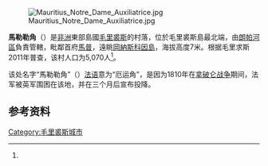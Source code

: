{{Infobox settlement
<!-- See Template:Infobox settlement for additional fields and descriptions -->
| name                    = 马勒勒角
| official_name           = 
| native_name             = Cap Malheureux
| native_name_lang        = "fr"<!-- ISO 639-2 code -->
| other_name              =
| settlement_type         = 村庄
<!-- transliteration(s) -------->
| translit_lang1          =
| translit_lang1_type     =
| translit_lang1_info     =
| translit_lang1_type1    =
| translit_lang1_info1    =
| translit_lang1_type2    =
| translit_lang1_info2    = <!-- etc., up to translit_lang1_type6 / translit_lang1_info6 -->
| translit_lang2          =
| translit_lang2_type     =
| translit_lang2_info     =
| translit_lang2_type1    =
| translit_lang2_info1    =
| translit_lang2_type2    =
| translit_lang2_info2    = <!-- etc., up to translit_lang2_type6 / translit_lang2_info6 -->
<!-- images, nickname, motto --->
| image_skyline           = 
| imagesize               =
| image_alt               = 
| image_caption           = 
| image                   = 
| image_flag              = 
| flag_size               = 
| flag_alt                =
| flag_link               =
| image_seal              =
| seal_size               =
| seal_alt                =
| seal_link               =
| image_shield            =
| shield_size             =
| shield_alt              =
| shield_link             =
| image_blank_emblem      =
| blank_emblem_type       = <!-- defaults to Logo -->
| blank_emblem_size       =
| blank_emblem_alt        =
| blank_emblem_link       =
| nickname                =
| motto                   = 
| anthem                  =
<!-- maps and coordinates ------>
| image_map               =
| mapsize                 =
| map_alt                 =
| map_caption             =
| image_map1              =
| mapsize1                =
| map_alt1                =
| map_caption1            =
| pushpin_map             = Mauritius
| pushpin_label_position  = right <!-- position of the pushpin label: left, right, top, bottom, none -->
| pushpin_label           = 马勒勒角<!-- only necessary if "name" or "official_name" are too long -->
| pushpin_map_alt         =
| pushpin_mapsize         = 
| pushpin_map_caption     = 在毛里裘斯的位置
| pushpin_map1            =
| pushpin_label_position1 =
| pushpin_label1          = <!-- only necessary if "name" or "official_name" are too long -->
| pushpin_map_alt1        =
| pushpin_mapsize1        =
| pushpin_map_caption1    =
| latd  = 19 |latm  = 59 |lats  = 10 |latNS  = S
| longd = 57 |longm = 36 |longs = 43 |longEW = E
| coor_pinpoint           = <!-- to specify exact location of coordinates (was coor_type) -->
| coordinates_region      = MU <!-- ISO 3166-1 alpha-2 or ISO 3166-2 code for country/region containing the coordinates -->
| coordinates_type        = <!-- parameter list passed to Coord template, overrides coordinates_region -->
| coordinates_display     = inline,title
| coordinates_format      = dms
| coordinates_footnotes   = <!-- for references: use <ref>
tags -->
<!-- location ------------------>
| subdivision_type        = 国家
| subdivision_name        = {{flagicon|Mauritius}} [[毛里求斯|毛里求斯]]<!-- the name of the country -->
| subdivision_type1       = [[毛里求斯行政区划|区]]
| subdivision_name1       = [[朗帕河區|朗帕河區]]
| subdivision_type2       =
| subdivision_name2       = <!-- etc., subdivision_type6 / subdivision_name6 -->
<!-- established --------------->
| established_title       = <!-- Settled -->
| established_date        = 
| established_title1      = <!-- Incorporated (town) -->
| established_date1       =
| established_title2      = <!-- Incorporated (city) -->
| established_date2       =
| established_title3      =
| established_date3       =
| extinct_title           =
| extinct_date            =
| founder                 = 
| named_for               =
<!-- seat, smaller parts ------->
| seat_type               = <!-- defaults to: Seat -->
| seat                    =
| parts_type              = <!-- defaults to: Boroughs -->
| parts_style             = <!-- list, coll (collapsed list), para (paragraph format) -->
| parts                   = <!-- parts text, or header for parts list -->
| p1                      =
| p2                      = <!-- etc., up to p50: for separate parts to be listed-->
<!-- government type, leaders -->
| government_footnotes    = <!-- for references: use <ref> tags -->
| government_type         = 
| governing_body          =
| leader_party            =
| leader_title            =
| leader_name             = 
| leader_title1           = 
| leader_name1            = 
| leader_title2           =
| leader_name2            = 
<!-- display settings  --------->
| total_type              = <!-- to set a non-standard label for total area and population rows -->
| unit_pref               = <!-- enter: Imperial, to display imperial before metric -->
<!-- area ---------------------->
| area_footnotes          = <!-- for references: use <ref> tags -->
| area_total_km2          = <!-- Calculated as per official figure of population and density -->
| area_total_sq_mi        = <!-- see table @ Template:Infobox settlement for details -->
| area_total_dunam        = <!-- used in Middle East articles only -->
| area_land_km2           = 
| area_land_sq_mi         =
| area_water_km2          =
| area_water_sq_mi        =
| area_water_percent      =
| area_urban_footnotes    = <!-- for references: use <ref> tags -->
| area_urban_km2          =
| area_urban_sq_mi        =
| area_rural_footnotes    = <!-- for references: use <ref> tags -->
| area_rural_km2          =
| area_rural_sq_mi        =
| area_metro_footnotes    = <!-- for references: use <ref> tags -->
| area_metro_km2          =
| area_metro_sq_mi        =
| area_rank               =
| area_blank1_title       =
| area_blank1_km2         =
| area_blank1_sq_mi       =
| area_blank2_title       =
| area_blank2_km2         =
| area_blank2_sq_mi       =
| area_note               =
<!-- elevation ----------------->
| elevation_footnotes     = <!-- for references: use <ref> tags -->
| elevation_m             =
| elevation_ft            = 
| elevation_max_footnotes = <!-- for references: use <ref> tags -->
| elevation_max_m         =
| elevation_max_ft        =
| elevation_min_footnotes = <!-- for references: use <ref> tags -->
| elevation_min_m         =
| elevation_min_ft        =
<!-- population ---------------->
| population_footnotes    = <ref name="Pop">{{cite journal|url=http://www.gov.mu/portal/goc/cso/report2013/migra2012.pdf|publisher=[[毛里求斯国人口普查|毛里求斯国人口普查]]|title=Table G1 - Resident population by geographical location, whereabouts on census night and sex|page=3 and 4|year=2011|accessdate=19 December 2012|journal=|author=|archive-url=https://web.archive.org/web/20160303184757/http://www.gov.mu/portal/goc/cso/report2013/migra2012.pdf|archive-date=2016-03-03|dead-url=yes}}
</ref>
| population_total        = 5,070
| population_as_of        = 2011年
| population_rank         = 
| population_density_km2  = 509.5<!-- for automatic calculation of any density field, use: auto -->
| population_density_sq_mi=
| population_est          =
| pop_est_as_of           =
| population_urban        =
| population_density_urban_km2   =
| population_density_urban_sq_mi =
| population_rural        =
| population_density_rural_km2   =
| population_density_rural_sq_mi =
| population_metro        =
| population_density_metro_km2   =
| population_density_metro_sq_mi =
| population_density      =
| population_density_rank =
| population_blank1_title =
| population_blank1       =
| population_density_blank1_km2  =
| population_density_blank1_sq_mi=
| population_blank2_title =
| population_blank2       =
| population_density_blank2_km2  =
| population_density_blank2_sq_mi=
| population_demonym      = <!-- demonym, ie. Liverpudlian for someone from Liverpool -->
| population_note         =
<!-- demographics (section 1) -->
| demographics_type1      =
| demographics1_footnotes = <!-- for references: use <ref> tags -->
| demographics1_title1    =
| demographics1_info1     = <!-- etc., up to demographics1_title5 / demographics1_info5 -->
<!-- demographics (section 2) -->
| demographics_type2      =
| demographics2_footnotes = <!-- for references: use <ref> tags -->
| demographics2_title1    =
| demographics2_info1     = <!-- etc., up to demographics2_title5 / demographics2_info5 -->
<!-- time zone(s) -------------->
| timezone1               = [[毛里裘斯時間|MUT]]
| utc_offset1             = +4
| timezone1_DST           =
| utc_offset1_DST         =
| timezone2               =
| utc_offset2             =
| timezone2_DST           =
| utc_offset2_DST         =
<!-- postal codes, area code --->
| postal_code_type        = <!-- enter ZIP code, Postcode, Post code, Postal code... -->
| postal_code             =
| postal2_code_type       = <!-- enter ZIP code, Postcode, Post code, Postal code... -->
| postal2_code            =
| area_code_type          = <!-- defaults to: Area code(s) -->
| area_code               = 230
| geocode                 =
| iso_code                = MU
| registration_plate      =
<!-- twin cities --------------->
| twin1                   =
| twin1_country           =
| twin2                   =
| twin2_country           = <!-- etc., up to twin9 / twin9_country -->
<!-- blank fields (section 1) -->
| blank_name_sec1         = 
| blank_info_sec1         = 
| blank1_name_sec1        =
| blank1_info_sec1        =
| blank2_name_sec1        =
| blank2_info_sec1        = <!-- etc., up to blank7_name_sec1 / blank7_info_sec1 -->
<!-- blank fields (section 2) -->
| blank_name_sec2         =
| blank_info_sec2         =
| blank1_name_sec2        =
| blank1_info_sec2        =
| blank2_name_sec2        =
| blank2_info_sec2        = <!-- etc., up to blank7_name_sec2 / blank7_info_sec2 -->
<!-- website, footnotes -------->
| website                 = 
| footnotes               =
}}

[[Image:Mauritius_Notre_Dame_Auxiliatrice.jpg|thumb]]

'''馬勒勒角'''（'''{{lang-fr|Cap Malheureux}}'''）是[[非洲|非洲]]東部島國[[毛里裘斯|毛里裘斯]]的村落，位於毛里裘斯島最北端，由[[朗帕河區|朗帕河區]]負責管轄，毗鄰首府[[馬普|馬普]]，遠眺[[岡納斯科因島|岡納斯科因島]]，海拔高度7米。根据毛里求斯2011年普查，该村人口为5,070人<ref name="Pop"/>。

该处名字“馬勒勒角”（{{lang|fr|Cap Malheureux}}）[[法语|法语]]意为“厄运角”，是因为1810年在[[拿破仑战争|拿破仑战争]]期间，法军被英军围困在该地，并在三个月后宣布投降。

== 参考资料 ==
{{references}}

[[Category:毛里裘斯城市|Category:毛里裘斯城市]]